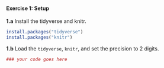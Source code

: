 #### Exercise 1: Setup

__1.a__ Install the tidyverse and knitr.

```r

install.packages("tidyverse")
install.packages("knitr")

```

__1.b__ Load the `tidyverse`, `knitr`, and set the precision to 2 digits.

```r

### your code goes here

```

